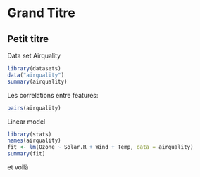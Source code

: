 Grand Titre
=========
Petit titre
---------

Data set Airquality

```r
library(datasets)
data("airquality")
summary(airquality)
```

Les correlations entre features:

```r
pairs(airquality)
```

Linear model

```r
library(stats)
names(airquality)
fit <- lm(Ozone ~ Solar.R + Wind + Temp, data = airquality)
summary(fit)
```


et voilà
